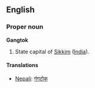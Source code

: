==English==
===Proper noun===
'''Gangtok'''

#State capital of [[Sikkim]] ([[India]]).

====Translations====
*[[Nepali]]: [[गंगटोक]]